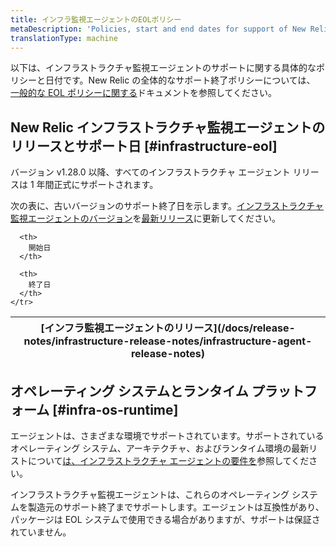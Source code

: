 ```yaml
---
title: インフラ監視エージェントのEOLポリシー
metaDescription: 'Policies, start and end dates for support of New Relic infrastructure monitoring agent releases.'
translationType: machine
---
```


以下は、インフラストラクチャ監視エージェントのサポートに関する具体的なポリシーと日付です。New Relic の全体的なサポート終了ポリシーについては、 [一般的な EOL ポリシーに関する](/docs/licenses/end-of-life/notification-changes-new-relic-saas-features-distributed-software/)ドキュメントを参照してください。

## New Relic インフラストラクチャ監視エージェントのリリースとサポート日 [#infrastructure-eol]

バージョン v1.28.0 以降、すべてのインフラストラクチャ エージェント リリースは 1 年間正式にサポートされます。

次の表に、古いバージョンのサポート終了日を示します。[インフラストラクチャ監視エージェントのバージョン](/docs/infrastructure/install-infrastructure-agent/update-or-uninstall/update-infrastructure-agent/)を[最新リリース](/docs/release-notes/infrastructure-release-notes/infrastructure-agent-release-notes)に更新してください。


<table>
  <thead>
    <tr>
      <th>
        [インフラ監視エージェントのリリース](/docs/release-notes/infrastructure-release-notes/infrastructure-agent-release-notes)
      </th>

      <th>
        開始日
      </th>

      <th>
        終了日
      </th>
    </tr>
  </thead>
  <EolPage agent="infrastructure" locale="ja" />
</table>

## オペレーティング システムとランタイム プラットフォーム [#infra-os-runtime]

エージェントは、さまざまな環境でサポートされています。サポートされているオペレーティング システム、アーキテクチャ、およびランタイム環境の最新リストについて[は、インフラストラクチャ エージェントの要件を](/docs/infrastructure/install-infrastructure-agent/get-started/requirements-infrastructure-agent/)参照してください。

インフラストラクチャ監視エージェントは、これらのオペレーティング システムを製造元のサポート終了までサポートします。エージェントは互換性があり、パッケージは EOL システムで使用できる場合がありますが、サポートは保証されていません。
